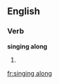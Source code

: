 ==English==

===Verb===
'''singing along'''

# {{present participle of|[[sing along]]}}

[[fr:singing along]]